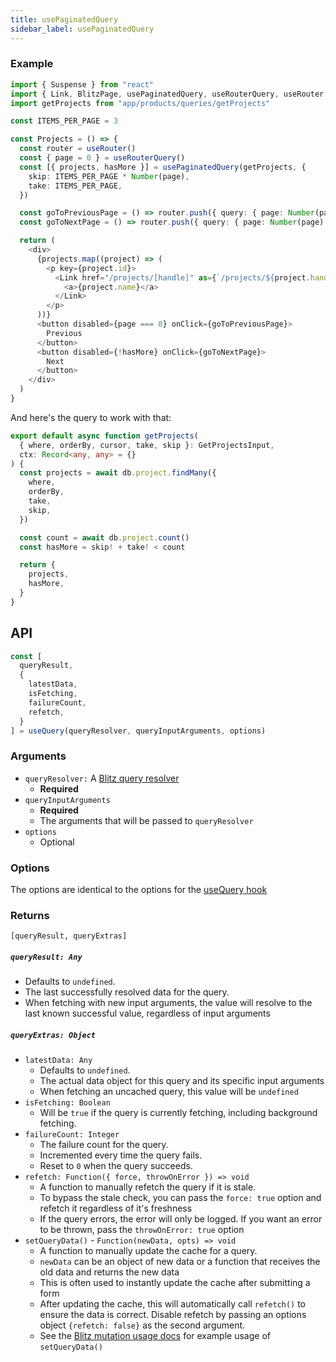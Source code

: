 ```yaml
---
title: usePaginatedQuery
sidebar_label: usePaginatedQuery
---
```


### Example

```ts
import { Suspense } from "react"
import { Link, BlitzPage, usePaginatedQuery, useRouterQuery, useRouter } from "blitz"
import getProjects from "app/products/queries/getProjects"

const ITEMS_PER_PAGE = 3

const Projects = () => {
  const router = useRouter()
  const { page = 0 } = useRouterQuery()
  const [{ projects, hasMore }] = usePaginatedQuery(getProjects, {
    skip: ITEMS_PER_PAGE * Number(page),
    take: ITEMS_PER_PAGE,
  })

  const goToPreviousPage = () => router.push({ query: { page: Number(page) - 1 } })
  const goToNextPage = () => router.push({ query: { page: Number(page) + 1 } })

  return (
    <div>
      {projects.map((project) => (
        <p key={project.id}>
          <Link href="/projects/[handle]" as={`/projects/${project.handle}`}>
            <a>{project.name}</a>
          </Link>
        </p>
      ))}
      <button disabled={page === 0} onClick={goToPreviousPage}>
        Previous
      </button>
      <button disabled={!hasMore} onClick={goToNextPage}>
        Next
      </button>
    </div>
  )
}
```

And here's the query to work with that:

```ts
export default async function getProjects(
  { where, orderBy, cursor, take, skip }: GetProjectsInput,
  ctx: Record<any, any> = {}
) {
  const projects = await db.project.findMany({
    where,
    orderBy,
    take,
    skip,
  })

  const count = await db.project.count()
  const hasMore = skip! + take! < count

  return {
    projects,
    hasMore,
  }
}
```

## API

<!-- prettier-ignore -->
```js
const [
  queryResult,
  {
    latestData,
    isFetching,
    failureCount,
    refetch,
  }
] = useQuery(queryResolver, queryInputArguments, options)
```

### Arguments

- `queryResolver:` A [Blitz query resolver](./query-resolvers)
  - **Required**
- `queryInputArguments`
  - **Required**
  - The arguments that will be passed to `queryResolver`
- `options`
  - Optional

### Options

The options are identical to the options for the [useQuery hook](./use-query.mdx)

### Returns

`[queryResult, queryExtras]`

##### `queryResult: Any`

- Defaults to `undefined`.
- The last successfully resolved data for the query.
- When fetching with new input arguments, the value will resolve to the last known successful value, regardless of input arguments

##### `queryExtras: Object`

- `latestData: Any`
  - Defaults to `undefined`.
  - The actual data object for this query and its specific input arguments
  - When fetching an uncached query, this value will be `undefined`
- `isFetching: Boolean`
  - Will be `true` if the query is currently fetching, including background fetching.
- `failureCount: Integer`
  - The failure count for the query.
  - Incremented every time the query fails.
  - Reset to `0` when the query succeeds.
- `refetch: Function({ force, throwOnError }) => void`
  - A function to manually refetch the query if it is stale.
  - To bypass the stale check, you can pass the `force: true` option and refetch it regardless of it's freshness
  - If the query errors, the error will only be logged. If you want an error to be thrown, pass the `throwOnError: true` option
- `setQueryData()` - `Function(newData, opts) => void`
  - A function to manually update the cache for a query.
  - `newData` can be an object of new data or a function that receives the old data and returns the new data
  - This is often used to instantly update the cache after submitting a form
  - After updating the cache, this will automatically call `refetch()` to ensure the data is correct. Disable refetch by passing an options object `{refetch: false}` as the second argument.
  - See the [Blitz mutation usage docs](./mutation-usage#setQueryData) for example usage of `setQueryData()`
